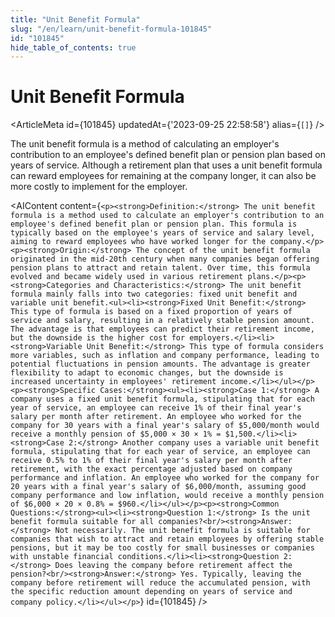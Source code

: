```yaml
---
title: "Unit Benefit Formula"
slug: "/en/learn/unit-benefit-formula-101845"
id: "101845"
hide_table_of_contents: true
---
```



# Unit Benefit Formula

<ArticleMeta id={101845} updatedAt={'2023-09-25 22:58:58'} alias={`[]`} />
<div className='border-solid border-b border-t-0 my-4 border-[var(--ifm-color-gray-300)]' />

The unit benefit formula is a method of calculating an employer's contribution to an employee's defined benefit plan or pension plan based on years of service. Although a retirement plan that uses a unit benefit formula can reward employees for remaining at the company longer, it can also be more costly to implement for the employer.

<AIContent content={`<p><strong>Definition:</strong> The unit benefit formula is a method used to calculate an employer's contribution to an employee's defined benefit plan or pension plan. This formula is typically based on the employee's years of service and salary level, aiming to reward employees who have worked longer for the company.</p><p><strong>Origin:</strong> The concept of the unit benefit formula originated in the mid-20th century when many companies began offering pension plans to attract and retain talent. Over time, this formula evolved and became widely used in various retirement plans.</p><p><strong>Categories and Characteristics:</strong> The unit benefit formula mainly falls into two categories: fixed unit benefit and variable unit benefit.<ul><li><strong>Fixed Unit Benefit:</strong> This type of formula is based on a fixed proportion of years of service and salary, resulting in a relatively stable pension amount. The advantage is that employees can predict their retirement income, but the downside is the higher cost for employers.</li><li><strong>Variable Unit Benefit:</strong> This type of formula considers more variables, such as inflation and company performance, leading to potential fluctuations in pension amounts. The advantage is greater flexibility to adapt to economic changes, but the downside is increased uncertainty in employees' retirement income.</li></ul></p><p><strong>Specific Cases:</strong><ul><li><strong>Case 1:</strong> A company uses a fixed unit benefit formula, stipulating that for each year of service, an employee can receive 1% of their final year's salary per month after retirement. An employee who worked for the company for 30 years with a final year's salary of $5,000/month would receive a monthly pension of $5,000 × 30 × 1% = $1,500.</li><li><strong>Case 2:</strong> Another company uses a variable unit benefit formula, stipulating that for each year of service, an employee can receive 0.5% to 1% of their final year's salary per month after retirement, with the exact percentage adjusted based on company performance and inflation. An employee who worked for the company for 20 years with a final year's salary of $6,000/month, assuming good company performance and low inflation, would receive a monthly pension of $6,000 × 20 × 0.8% = $960.</li></ul></p><p><strong>Common Questions:</strong><ul><li><strong>Question 1:</strong> Is the unit benefit formula suitable for all companies?<br/><strong>Answer:</strong> Not necessarily. The unit benefit formula is suitable for companies that wish to attract and retain employees by offering stable pensions, but it may be too costly for small businesses or companies with unstable financial conditions.</li><li><strong>Question 2:</strong> Does leaving the company before retirement affect the pension?<br/><strong>Answer:</strong> Yes. Typically, leaving the company before retirement will reduce the accumulated pension, with the specific reduction amount depending on years of service and company policy.</li></ul></p>`} id={101845} />
